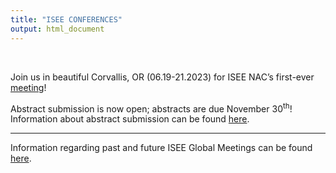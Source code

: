```yaml
---
title: "ISEE CONFERENCES"
output: html_document
---
```


<br>

  Join us in beautiful Corvallis, OR (06.19-21.2023) for ISEE NAC's first-ever [meeting](https://iseenac2023.org/){target="_blank"}! 

  Abstract submission is now open; abstracts are due November 30<sup>th</sup>! Information about abstract submission can be found [here](https://iseenac2023.org/abstracts/){target="_blank"}.

<!-- <br> -->

<!-- The 32nd Annual Conference of the International Society for Environmental Epidemiology (ISEE), hosted by the [George Washington University (GW)](https://www.gwu.edu/){target="_blank"}, is expected to attract more than 1,200 participants from around the globe and aims to support ISEE’s intent to positively impact quality research, training and policy worldwide. The program chairs selected the theme “Advancing Environmental Health in a Changing World” to heighten the importance of translating human environmental health science into action amid global changes in climate, geopolitics, and demographics. -->

<!-- As the capital city of the United States, the Washington, DC, area is home to a wide range of environmental epidemiologists working in a rich array of settings - academic, governmental, international multilateral organizations, consulting firms and think tanks, nonprofits, and private sector institutions. Washington, DC, is uniquely situated as a backdrop for this purpose and brings a rich diversity of scientists and policymakers who are working in environmental health at the local, state, federal and international level. The city is known as one of the most walkable and leads the country in several environmental and sustainability initiatives with an emphasis on smart cities, climate resiliency, and urban agriculture. It is an important multiethnic and multicultural environment, where people from all nationalities converge and interact. From iconic monuments to vibrant neighborhoods filled with character and charm, Washington, DC, offers unique cultural diversity, pairing its international influence with a distinct and local identity. -->

<!-- </br> -->

***

Information regarding past and future ISEE Global Meetings can be found [here](https://www.iseepi.org/Public/Annual_Meeting/Future_Meetings/Public/Annual_Meetings/Future_Meetings.aspx?hkey=6ac6ca51-7884-42c5-a6a0-c3811b8602ff){target="_blank"}.

</br>
